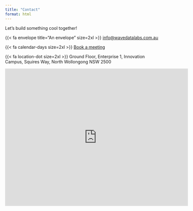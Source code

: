 ```yaml
---
title: "Contact"
format: html
---
```


Let's build something cool together!

{{< fa envelope title="An envelope" size=2xl >}} [info@wavedatalabs.com.au](mailto:info@wavedatalabs.com.au)  

{{< fa calendar-days size=2xl >}} [Book a meeting](https://calendly.com/wavedata)  

<!-- Calendly badge widget begin -->
<link href="https://assets.calendly.com/assets/external/widget.css" rel="stylesheet">
<script src="https://assets.calendly.com/assets/external/widget.js" type="text/javascript" async></script>
<script type="text/javascript">window.onload = function() { Calendly.initBadgeWidget({ url: 'https://calendly.com/wavedata', text: 'Schedule a time to chat', color: '#0069ff', textColor: '#ffffff', branding: true }); }</script>
<!-- Calendly badge widget end -->

{{< fa location-dot size=2xl >}} Ground Floor, Enterprise 1, Innovation Campus, Squires Way, North Wollongong NSW 2500


<iframe src="https://www.google.com/maps/embed?pb=!1m14!1m8!1m3!1d8358.454786329336!2d150.899444!3d-34.402737!3m2!1i1024!2i768!4f13.1!3m3!1m2!1s0x6b13191858c4e7fd%3A0x83aeda37060100da!2sUOW%20Innovation%20Campus!5e1!3m2!1sen!2sau!4v1682246634643!5m2!1sen!2sau" width="600" height="450" style="border:0;" allowfullscreen="" loading="lazy" referrerpolicy="no-referrer-when-downgrade"></iframe>
